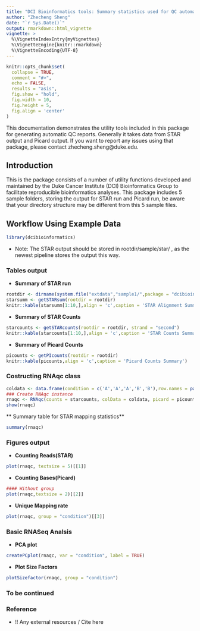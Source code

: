 ```yaml
---
title: "DCI Bioinformatics tools: Summary statistics used for QC automatic report"
author: "Zhecheng Sheng"
date: "`r Sys.Date()`"
output: rmarkdown::html_vignette
vignette: >
  %\VignetteIndexEntry{myVignettes}
  %\VignetteEngine{knitr::rmarkdown}
  %\VignetteEncoding{UTF-8}
---
```


```r
knitr::opts_chunk$set(
  collapse = TRUE,
  comment = "#>",
  echo = FALSE,
  results = "asis",
  fig.show = "hold",
  fig.width = 10,
  fig.height = 5,
  fig.align = 'center'
)
```

This documentation demonstrates the utility tools included in this package for generating automatic QC reports. Generally it takes data from STAR output and Picard output. If you want to report any issues using that package, please contact zhecheng.sheng\@duke.edu.

## Introduction


This is the package consists of a number of utility functions developed and maintained by the Duke Cancer Institute (DCI) Bioinformatics Group to facilitate reproducible bioinformatics analyses. This package includes 5 sample folders, storing the output for STAR run and Picard run, be aware that your directory structure may be different from this 5 sample files. 


## Workflow Using Example Data
```r
library(dcibioinformatics)
```

 - Note: The STAR output should be stored in rootdir/sample/star/ , as the newest pipeline stores the output this way.  

### Tables output

* **Summary of STAR run**

```r
rootdir <- dirname(system.file("extdata","sample1/",package = "dcibioinformatics",mustWork = TRUE))
starsumm <- getSTARsum(rootdir = rootdir)
knitr::kable(starsumm[1:10,],align = 'c',caption = 'STAR Alignment Summary')
```

* **Summary of STAR Counts**

```r
starcounts <- getSTARcounts(rootdir = rootdir, strand = "second")
knitr::kable(starcounts[1:10,],align = 'c',caption = 'STAR Counts Summary')
```

* **Summary of Picard Counts**
```r
picounts <- getPIcounts(rootdir = rootdir)
knitr::kable(picounts,align = 'c',caption = 'Picard Counts Summary')
```
### Costructing RNAqc class

```r
coldata <- data.frame(condition = c('A','A','A','B','B'),row.names = paste0('sample',1:5))
### Create RNAqc instance
rnaqc <- RNAqc(counts = starcounts, colData = coldata, picard = picounts)
show(rnaqc)
```
** Summary table for STAR mapping statistics**
```r
summary(rnaqc)
```


### Figures output

* **Counting Reads(STAR)**

```r
plot(rnaqc, textsize = 5)[[1]]
```

* **Counting Bases(Picard)**

```r
#### Without group
plot(rnaqc,textsize = 2)[[2]]
```

* **Unique Mapping rate**
```r
plot(rnaqc, group = "condition")[[3]]
```
### Basic RNASeq Analsis
* **PCA plot**
```r
createPCplot(rnaqc, var = "condition", label = TRUE)
```

* **Plot Size Factors**
```r
plotSizefactor(rnaqc, group = "condition")
```
### To be continued

### Reference

- !! Any external resources / Cite here
